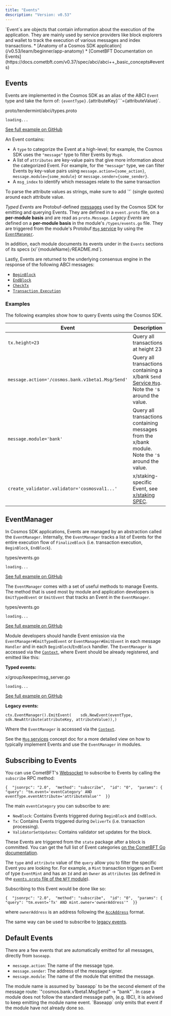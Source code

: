 ```yaml
---
title: "Events"
description: "Version: v0.53"
---
```


<Note>
  `Event`s are objects that contain information about the execution of the application. They are mainly used by service providers like block explorers and wallet to track the execution of various messages and index transactions.
</Note>

<Note>
  * [Anatomy of a Cosmos SDK application](/v0.53/learn/beginner/app-anatomy)
  * [CometBFT Documentation on Events](https://docs.cometbft.com/v0.37/spec/abci/abci++_basic_concepts#events)
</Note>

## Events[​](#events-1 "Direct link to Events")

Events are implemented in the Cosmos SDK as an alias of the ABCI `Event` type and take the form of: ``{eventType}.``{attributeKey}```={attributeValue}`.

proto/tendermint/abci/types.proto

```
loading...
```

[See full example on GitHub](https://github.com/cometbft/cometbft/blob/v0.37.0/proto/tendermint/abci/types.proto#L334-L343)

An Event contains:

* A `type` to categorize the Event at a high-level; for example, the Cosmos SDK uses the `"message"` type to filter Events by `Msg`s.
* A list of `attributes` are key-value pairs that give more information about the categorized Event. For example, for the `"message"` type, we can filter Events by key-value pairs using `message.action={some_action}`, `message.module={some_module}` or `message.sender={some_sender}`.
* A `msg_index` to identify which messages relate to the same transaction

<Check>
  To parse the attribute values as strings, make sure to add `'` (single quotes) around each attribute value.
</Check>

*Typed Events* are Protobuf-defined [messages](/v0.53/build/architecture/adr-032-typed-events) used by the Cosmos SDK for emitting and querying Events. They are defined in a `event.proto` file, on a **per-module basis** and are read as `proto.Message`. *Legacy Events* are defined on a **per-module basis** in the module's `/types/events.go` file. They are triggered from the module's Protobuf [`Msg` service](/v0.53/build/building-modules/msg-services) by using the [`EventManager`](#eventmanager).

In addition, each module documents its events under in the `Events` sections of its specs (x/\`{moduleName}`/`README.md`).

Lastly, Events are returned to the underlying consensus engine in the response of the following ABCI messages:

* [`BeginBlock`](/v0.53/learn/advanced/baseapp#beginblock)
* [`EndBlock`](/v0.53/learn/advanced/baseapp#endblock)
* [`CheckTx`](/v0.53/learn/advanced/baseapp#checktx)
* [`Transaction Execution`](/v0.53/learn/advanced/baseapp#transactionexecution)

### Examples[​](#examples "Direct link to Examples")

The following examples show how to query Events using the Cosmos SDK.

| Event                                            | Description                                                                                                                                    |
| ------------------------------------------------ | ---------------------------------------------------------------------------------------------------------------------------------------------- |
| `tx.height=23`                                   | Query all transactions at height 23                                                                                                            |
| `message.action='/cosmos.bank.v1beta1.Msg/Send'` | Query all transactions containing a x/bank `Send` [Service `Msg`](/v0.53/build/building-modules/msg-services). Note the `'`s around the value. |
| `message.module='bank'`                          | Query all transactions containing messages from the x/bank module. Note the `'`s around the value.                                             |
| `create_validator.validator='cosmosval1...'`     | x/staking-specific Event, see [x/staking SPEC](/v0.53/build/modules/staking).                                                                  |

## EventManager[​](#eventmanager "Direct link to EventManager")

In Cosmos SDK applications, Events are managed by an abstraction called the `EventManager`. Internally, the `EventManager` tracks a list of Events for the entire execution flow of `FinalizeBlock` (i.e. transaction execution, `BeginBlock`, `EndBlock`).

types/events.go

```
loading...
```

[See full example on GitHub](https://github.com/cosmos/cosmos-sdk/blob/v0.53.0-rc.2/types/events.go#L18-L25)

The `EventManager` comes with a set of useful methods to manage Events. The method that is used most by module and application developers is `EmitTypedEvent` or `EmitEvent` that tracks an Event in the `EventManager`.

types/events.go

```
loading...
```

[See full example on GitHub](https://github.com/cosmos/cosmos-sdk/blob/v0.53.0-rc.2/types/events.go#L51-L60)

Module developers should handle Event emission via the `EventManager#EmitTypedEvent` or `EventManager#EmitEvent` in each message `Handler` and in each `BeginBlock`/`EndBlock` handler. The `EventManager` is accessed via the [`Context`](/v0.53/learn/advanced/context), where Event should be already registered, and emitted like this:

**Typed events:**

x/group/keeper/msg\_server.go

```
loading...
```

[See full example on GitHub](https://github.com/cosmos/cosmos-sdk/blob/v0.53.0-rc.2/x/group/keeper/msg_server.go#L95-L97)

**Legacy events:**

```
ctx.EventManager().EmitEvent(    sdk.NewEvent(eventType, sdk.NewAttribute(attributeKey, attributeValue)),)
```

Where the `EventManager` is accessed via the [`Context`](/v0.53/learn/advanced/context).

See the [`Msg` services](/v0.53/build/building-modules/msg-services) concept doc for a more detailed view on how to typically implement Events and use the `EventManager` in modules.

## Subscribing to Events[​](#subscribing-to-events "Direct link to Subscribing to Events")

You can use CometBFT's [Websocket](https://docs.cometbft.com/v0.37/core/subscription) to subscribe to Events by calling the `subscribe` RPC method:

```
{  "jsonrpc": "2.0",  "method": "subscribe",  "id": "0",  "params": {    "query": "tm.event='eventCategory' AND eventType.eventAttribute='attributeValue'"  }}
```

The main `eventCategory` you can subscribe to are:

* `NewBlock`: Contains Events triggered during `BeginBlock` and `EndBlock`.
* `Tx`: Contains Events triggered during `DeliverTx` (i.e. transaction processing).
* `ValidatorSetUpdates`: Contains validator set updates for the block.

These Events are triggered from the `state` package after a block is committed. You can get the full list of Event categories [on the CometBFT Go documentation](https://pkg.go.dev/github.com/cometbft/cometbft/types#pkg-constants).

The `type` and `attribute` value of the `query` allow you to filter the specific Event you are looking for. For example, a `Mint` transaction triggers an Event of type `EventMint` and has an `Id` and an `Owner` as `attributes` (as defined in the [`events.proto` file of the `NFT` module](https://github.com/cosmos/cosmos-sdk/blob/v0.53.0-rc.2/proto/cosmos/nft/v1beta1/event.proto#L21-L31)).

Subscribing to this Event would be done like so:

```
{  "jsonrpc": "2.0",  "method": "subscribe",  "id": "0",  "params": {    "query": "tm.event='Tx' AND mint.owner='ownerAddress'"  }}
```

where `ownerAddress` is an address following the [`AccAddress`](/v0.53/learn/beginner/accounts#addresses) format.

The same way can be used to subscribe to [legacy events](https://github.com/cosmos/cosmos-sdk/blob/v0.53.0-rc.2/x/bank/types/events.go).

## Default Events[​](#default-events "Direct link to Default Events")

There are a few events that are automatically emitted for all messages, directly from `baseapp`.

* `message.action`: The name of the message type.
* `message.sender`: The address of the message signer.
* `message.module`: The name of the module that emitted the message.

<Check>
  The module name is assumed by `baseapp` to be the second element of the message route: `"cosmos.bank.v1beta1.MsgSend" -> "bank"`. In case a module does not follow the standard message path, (e.g. IBC), it is advised to keep emitting the module name event. `Baseapp` only emits that event if the module have not already done so.
</Check>
